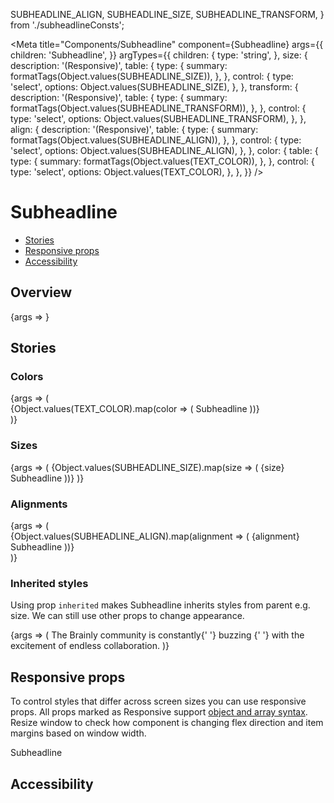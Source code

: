  SUBHEADLINE_ALIGN,
  SUBHEADLINE_SIZE,
  SUBHEADLINE_TRANSFORM,
} from './subheadlineConsts';

<Meta
  title="Components/Subheadline"
  component={Subheadline}
  args={{
    children: 'Subheadline',
  }}
  argTypes={{
    children: {
      type: 'string',
    },
    size: {
      description: '(Responsive)',
      table: {
        type: {
          summary: formatTags(Object.values(SUBHEADLINE_SIZE)),
        },
      },
      control: {
        type: 'select',
        options: Object.values(SUBHEADLINE_SIZE),
      },
    },
    transform: {
      description: '(Responsive)',
      table: {
        type: {
          summary: formatTags(Object.values(SUBHEADLINE_TRANSFORM)),
        },
      },
      control: {
        type: 'select',
        options: Object.values(SUBHEADLINE_TRANSFORM),
      },
    },
    align: {
      description: '(Responsive)',
      table: {
        type: {
          summary: formatTags(Object.values(SUBHEADLINE_ALIGN)),
        },
      },
      control: {
        type: 'select',
        options: Object.values(SUBHEADLINE_ALIGN),
      },
    },
    color: {
      table: {
        type: {
          summary: formatTags(Object.values(TEXT_COLOR)),
        },
      },
      control: {
        type: 'select',
        options: Object.values(TEXT_COLOR),
      },
    },
  }}
/>

# Subheadline

- [Stories](#stories)
- [Responsive props](#responsive-props)
- [Accessibility](#accessibility)

## Overview

<Canvas>
  <Story name="Default">{args => <Subheadline {...args} />}</Story>
</Canvas>

<ArgsTable story="Default" />

## Stories

### Colors

<Canvas>
  <Story name="Colors">
    {args => (
      <div>
        {Object.values(TEXT_COLOR).map(color => (
          <Box
            color={
              color === TEXT_COLOR['text-white'] ? 'indigo-40' : 'transparent'
            }
            padding="s"
            key={color}
          >
            <Subheadline {...args} color={color}>
              Subheadline
            </Subheadline>
          </Box>
        ))}
      </div>
    )}
  </Story>
</Canvas>

### Sizes

<Canvas>
  <Story name="Sizes">
    {args => (
      <Flex direction="column">
        {Object.values(SUBHEADLINE_SIZE).map(size => (
          <Flex direction="column" key={size} marginBottom="s">
            {size}
            <Subheadline {...args} color={size}>
              Subheadline
            </Subheadline>
          </Flex>
        ))}
      </Flex>
    )}
  </Story>
</Canvas>

### Alignments

<Canvas>
  <Story name="Alignments">
    {args => (
      <div>
        {Object.values(SUBHEADLINE_ALIGN).map(alignment => (
          <Flex marginBottom="s" direction="column">
            {alignment}
            <Box color="indigo-20" key={alignment}>
              <Subheadline {...args} align={alignment}>
                Subheadline
              </Subheadline>
            </Box>
          </Flex>
        ))}
      </div>
    )}
  </Story>
</Canvas>

### Inherited styles

Using prop `inherited` makes Subheadline inherits styles from parent e.g. size. We can still use other props to change appearance.

<Canvas>
  <Story name="Inherited Styles">
    {args => (
      <Subheadline {...args} type="h2" size="large">
        The Brainly community is constantly{' '}
        <Subheadline inherited type="span" color={TEXT_COLOR['text-indigo-60']}>
          buzzing
        </Subheadline>{' '}
        with the excitement of endless collaboration.
      </Subheadline>
    )}
  </Story>
</Canvas>

## Responsive props

To control styles that differ across screen sizes you can use responsive props. All props marked as Responsive support [object and array syntax](/story/foundation-✨-responsive-props--page). Resize window to check how component is changing flex direction and item margins based on window width.

<Canvas>
  <Subheadline
    color={[
      TEXT_COLOR['text-red-40'],
      TEXT_COLOR['text-blue-40'],
      TEXT_COLOR['text-indigo-40'],
    ]}
    size={[
      SUBHEADLINE_SIZE.SMALL,
      SUBHEADLINE_SIZE.XXLARGE,
      null,
      SUBHEADLINE_SIZE.XXXLARGE,
    ]}
  >
    Subheadline
  </Subheadline>
</Canvas>

## Accessibility

<SubheadlineA11y />
